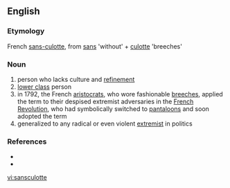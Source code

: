 ==English==

===Etymology===
French [[sans-culotte]], from [[sans]] 'without' + [[culotte]] 'breeches'

===Noun===
{{en-noun}} 
# person who lacks culture and [[refinement]]
# [[lower class]] person
# in 1792, the French [[aristocrat]]s, who wore fashionable [[breeches]], applied the term to their despised extremist adversaries in the [[French Revolution]], who had symbolically switched to [[pantaloons]] and soon adopted the term
# generalized to any radical or even violent [[extremist]] in politics

===References===
* {{R:Webster NCD 1967}}
* {{NPLarousse}}

[[vi:sansculotte]]